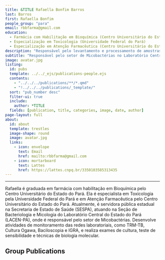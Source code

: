 ---
title: &TITLE Rafaella Bonfim Barros
last: Barros
first: Rafaella Bonfim
people_group: "para"
email: rbbfarma@gmail.com
education:
  - Farmácia com Habilitação em Bioquímica (Centro Universitário do Estado do Pará)
  - Especialização em Toxicologia (Universidade Federal do Pará)
  - Especialização em Atenção Farmacêutica (Centro Universitário do Estado do Pará)
description: "Responsável pelo levantamento e processamento de amostras e liberação de diagnósticos"
subtitle: "Responsável pelo setor de Micobactérias no Laboratório Central do Estado do Pará (LACEN-PA)"
image: avatar.jpg
listing:
  id: pubs
  template: ../../_ejs/publications-people.ejs
  contents:
    - "../../../publications/**/*.qmd"
    - "!../../../publications/_template/"
  sort: "pub_number desc"
  filter-ui: true
  include:
    author: *TITLE
  fields: [publication, title, categories, image, date, author]
page-layout: full
about:
  id: about
  template: trestles
  image-shape: round
  image: avatar.jpg
  links:
    - icon: envelope
      text: Email
      href: mailto:rbbfarma@gmail.com
    - icon: mortarboard
      text: Lattes
      href: https://lattes.cnpq.br/3350103585313435
---

<hr>
:::{#about}

Rafaella é graduada em farmácia com habilitação em Bioquímica pelo Centro Universitário do Estado do Pará. Ela é especialista em Toxicologia pela Universidade Federal do Pará e em Atenção Farmacêutica pelo Centro Universitário do Estado do Pará. Atualmente, é servidora pública estadual na Secretaria de Estado de Saúde (SESPA), atuando na Seção de Bacteriologia e Micologia do Laboratório Central do Estado do Pará (LACEN-PA), onde é responsável pelo setor de Micobactérias. Desenvolve atividades de monitoramento das redes laboratoriais, como TRM-TB, Cultura Ogawa, Baciloscopia e IGRA, e realiza exames de cultura, teste de sensibilidade e técnicas de biologia molecular.

:::
## Group Publications

:::{#pubs}
:::
